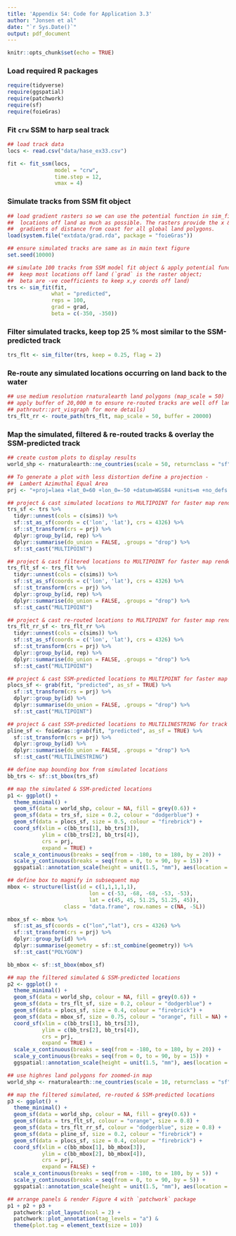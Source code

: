 ```yaml
---
title: 'Appendix S4: Code for Application 3.3'
author: "Jonsen et al"
date: "`r Sys.Date()`"
output: pdf_document
---
```


```r
knitr::opts_chunk$set(echo = TRUE)
```

### Load required R packages
```r
require(tidyverse)
require(ggspatial)
require(patchwork)
require(sf)
require(foieGras)
```

### Fit `crw` SSM to harp seal track
```r
## load track data
locs <- read.csv("data/hase_ex33.csv")

fit <- fit_ssm(locs, 
               model = "crw", 
               time.step = 12, 
               vmax = 4)
```

### Simulate tracks from SSM fit object
```r
## load gradient rasters so we can use the potential function in sim_fit to keep
##  locations off land as much as possible. The rasters provide the x & y 
##  gradients of distance from coast for all global land polygons.
load(system.file("extdata/grad.rda", package = "foieGras"))

## ensure simulated tracks are same as in main text figure
set.seed(10000)

## simulate 100 tracks from SSM model fit object & apply potential function to
##  keep most locations off land (`grad` is the raster object; 
##  beta are -ve coefficients to keep x,y coords off land)
trs <- sim_fit(fit,
              what = "predicted",
              reps = 100,
              grad = grad,
              beta = c(-350, -350))
```


### Filter simulated tracks, keep top 25 % most similar to the SSM-predicted track
```r
trs_flt <- sim_filter(trs, keep = 0.25, flag = 2)
```

### Re-route any simulated locations occurring on land back to the water
```r
## use medium resolution rnaturalearth land polygons (map_scale = 50)
## apply buffer of 20,000 m to ensure re-routed tracks are well off land (see 
## pathroutr::prt_visgraph for more details)
trs_flt_rr <- route_path(trs_flt, map_scale = 50, buffer = 20000)
```

### Map the simulated, filtered & re-routed tracks & overlay the SSM-predicted track
```r
## create custom plots to display results
world_shp <- rnaturalearth::ne_countries(scale = 50, returnclass = "sf")

## To generate a plot with less distortion define a projection - 
##  Lambert Azimuthal Equal Area
prj <- "+proj=laea +lat_0=60 +lon_0=-50 +datum=WGS84 +units=m +no_defs +ellps=WGS84"

## project & cast simulated locations to MULTIPOINT for faster map rendering
trs_sf <- trs %>% 
  tidyr::unnest(cols = c(sims)) %>% 
  sf::st_as_sf(coords = c('lon', 'lat'), crs = 4326) %>% 
  sf::st_transform(crs = prj) %>%
  dplyr::group_by(id, rep) %>%
  dplyr::summarise(do_union = FALSE, .groups = "drop") %>%
  sf::st_cast("MULTIPOINT")

## project & cast filtered locations to MULTIPOINT for faster map rendering
trs_flt_sf <- trs_flt %>% 
  tidyr::unnest(cols = c(sims)) %>% 
  sf::st_as_sf(coords = c('lon', 'lat'), crs = 4326) %>% 
  sf::st_transform(crs = prj) %>%
  dplyr::group_by(id, rep) %>%
  dplyr::summarise(do_union = FALSE, .groups = "drop") %>%
  sf::st_cast("MULTIPOINT")

## project & cast re-routed locations to MULTIPOINT for faster map rendering
trs_flt_rr_sf <- trs_flt_rr %>% 
  tidyr::unnest(cols = c(sims)) %>% 
  sf::st_as_sf(coords = c('lon', 'lat'), crs = 4326) %>% 
  sf::st_transform(crs = prj) %>%
  dplyr::group_by(id, rep) %>%
  dplyr::summarise(do_union = FALSE, .groups = "drop") %>%
  sf::st_cast("MULTIPOINT")

## project & cast SSM-predicted locations to MULTIPOINT for faster map rendering
plocs_sf <- grab(fit, "predicted", as_sf = TRUE) %>%
  sf::st_transform(crs = prj) %>%
  dplyr::group_by(id) %>%
  dplyr::summarise(do_union = FALSE, .groups = "drop") %>%
  sf::st_cast("MULTIPOINT")
```
\pagebreak
```r
## project & cast SSM-predicted locations to MULTILINESTRING for track lines
pline_sf <- foieGras::grab(fit, "predicted", as_sf = TRUE) %>%
  sf::st_transform(crs = prj) %>%
  dplyr::group_by(id) %>%
  dplyr::summarise(do_union = FALSE, .groups = "drop") %>%
  sf::st_cast("MULTILINESTRING")

## define map bounding box from simulated locations 
bb_trs <- sf::st_bbox(trs_sf)  

## map the simulated & SSM-predicted locations
p1 <- ggplot() +
  theme_minimal() +
  geom_sf(data = world_shp, colour = NA, fill = grey(0.6)) +
  geom_sf(data = trs_sf, size = 0.2, colour = "dodgerblue") +
  geom_sf(data = plocs_sf, size = 0.5, colour = "firebrick") +
  coord_sf(xlim = c(bb_trs[1], bb_trs[3]), 
           ylim = c(bb_trs[2], bb_trs[4]), 
           crs = prj, 
           expand = TRUE) +
  scale_x_continuous(breaks = seq(from = -180, to = 180, by = 20)) +
  scale_y_continuous(breaks = seq(from = 0, to = 90, by = 15)) +
  ggspatial::annotation_scale(height = unit(1.5, "mm"), aes(location = "br"))

## define box to magnify in subsequent map
mbox <- structure(list(id = c(1,1,1,1,1), 
                          lon = c(-53, -68, -68, -53, -53), 
                          lat = c(45, 45, 51.25, 51.25, 45)), 
                  class = "data.frame", row.names = c(NA, -5L))

mbox_sf <- mbox %>%
  sf::st_as_sf(coords = c("lon","lat"), crs = 4326) %>%
  sf::st_transform(crs = prj) %>%
  dplyr::group_by(id) %>%
  dplyr::summarise(geometry = sf::st_combine(geometry)) %>%
  sf::st_cast("POLYGON")

bb_mbox <- sf::st_bbox(mbox_sf)  

## map the filtered simulated & SSM-predicted locations
p2 <- ggplot() +
  theme_minimal() +
  geom_sf(data = world_shp, colour = NA, fill = grey(0.6)) +
  geom_sf(data = trs_flt_sf, size = 0.2, colour = "dodgerblue") +
  geom_sf(data = plocs_sf, size = 0.4, colour = "firebrick") +
  geom_sf(data = mbox_sf, size = 0.75, colour = "orange", fill = NA) +
  coord_sf(xlim = c(bb_trs[1], bb_trs[3]), 
           ylim = c(bb_trs[2], bb_trs[4]), 
           crs = prj, 
           expand = TRUE) +
  scale_x_continuous(breaks = seq(from = -180, to = 180, by = 20)) +
  scale_y_continuous(breaks = seq(from = 0, to = 90, by = 15)) +
  ggspatial::annotation_scale(height = unit(1.5, "mm"), aes(location = "br"))
```
\pagebreak
```r
## use highres land polygons for zoomed-in map
world_shp <- rnaturalearth::ne_countries(scale = 10, returnclass = "sf")

## map the filtered simulated, re-routed & SSM-predicted locations
p3 <- ggplot() +
  theme_minimal() +
  geom_sf(data = world_shp, colour = NA, fill = grey(0.6)) +
  geom_sf(data = trs_flt_sf, colour = "orange", size = 0.8) +
  geom_sf(data = trs_flt_rr_sf, colour = "dodgerblue", size = 0.8) +
  geom_sf(data = pline_sf, size = 0.2, colour = "firebrick") +
  geom_sf(data = plocs_sf, size = 0.4, colour = "firebrick") +
  coord_sf(xlim = c(bb_mbox[1], bb_mbox[3]), 
           ylim = c(bb_mbox[2], bb_mbox[4]), 
           crs = prj, 
           expand = FALSE) +
  scale_x_continuous(breaks = seq(from = -180, to = 180, by = 5)) +
  scale_y_continuous(breaks = seq(from = 0, to = 90, by = 5)) +
  ggspatial::annotation_scale(height = unit(1.5, "mm"), aes(location = "tl"))

## arrange panels & render Figure 4 with `patchwork` package
p1 + p2 + p3 + 
  patchwork::plot_layout(ncol = 2) +
  patchwork::plot_annotation(tag_levels = "a") & 
  theme(plot.tag = element_text(size = 10))
```



